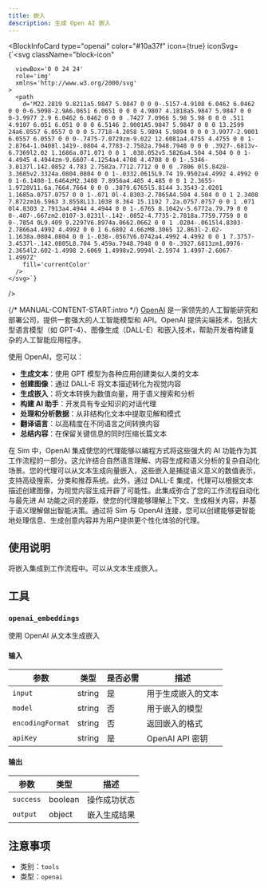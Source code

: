 ```yaml
---
title: 嵌入
description: 生成 Open AI 嵌入
---
```



<BlockInfoCard 
  type="openai"
  color="#10a37f"
  icon={true}
  iconSvg={`<svg className="block-icon"
      
      
      
      viewBox='0 0 24 24'
      role='img'
      xmlns='http://www.w3.org/2000/svg'
    >
      <path
        d='M22.2819 9.8211a5.9847 5.9847 0 0 0-.5157-4.9108 6.0462 6.0462 0 0 0-6.5098-2.9A6.0651 6.0651 0 0 0 4.9807 4.1818a5.9847 5.9847 0 0 0-3.9977 2.9 6.0462 6.0462 0 0 0 .7427 7.0966 5.98 5.98 0 0 0 .511 4.9107 6.051 6.051 0 0 0 6.5146 2.9001A5.9847 5.9847 0 0 0 13.2599 24a6.0557 6.0557 0 0 0 5.7718-4.2058 5.9894 5.9894 0 0 0 3.9977-2.9001 6.0557 6.0557 0 0 0-.7475-7.0729zm-9.022 12.6081a4.4755 4.4755 0 0 1-2.8764-1.0408l.1419-.0804 4.7783-2.7582a.7948.7948 0 0 0 .3927-.6813v-6.7369l2.02 1.1686a.071.071 0 0 1 .038.052v5.5826a4.504 4.504 0 0 1-4.4945 4.4944zm-9.6607-4.1254a4.4708 4.4708 0 0 1-.5346-3.0137l.142.0852 4.783 2.7582a.7712.7712 0 0 0 .7806 0l5.8428-3.3685v2.3324a.0804.0804 0 0 1-.0332.0615L9.74 19.9502a4.4992 4.4992 0 0 1-6.1408-1.6464zM2.3408 7.8956a4.485 4.485 0 0 1 2.3655-1.9728V11.6a.7664.7664 0 0 0 .3879.6765l5.8144 3.3543-2.0201 1.1685a.0757.0757 0 0 1-.071 0l-4.8303-2.7865A4.504 4.504 0 0 1 2.3408 7.872zm16.5963 3.8558L13.1038 8.364 15.1192 7.2a.0757.0757 0 0 1 .071 0l4.8303 2.7913a4.4944 4.4944 0 0 1-.6765 8.1042v-5.6772a.79.79 0 0 0-.407-.667zm2.0107-3.0231l-.142-.0852-4.7735-2.7818a.7759.7759 0 0 0-.7854 0L9.409 9.2297V6.8974a.0662.0662 0 0 1 .0284-.0615l4.8303-2.7866a4.4992 4.4992 0 0 1 6.6802 4.66zM8.3065 12.863l-2.02-1.1638a.0804.0804 0 0 1-.038-.0567V6.0742a4.4992 4.4992 0 0 1 7.3757-3.4537l-.142.0805L8.704 5.459a.7948.7948 0 0 0-.3927.6813zm1.0976-2.3654l2.602-1.4998 2.6069 1.4998v2.9994l-2.5974 1.4997-2.6067-1.4997Z'
        fill='currentColor'
      />
    </svg>`}
/>

{/* MANUAL-CONTENT-START:intro */}
[OpenAI](https://www.openai.com) 是一家领先的人工智能研究和部署公司，提供一套强大的人工智能模型和 API。OpenAI 提供尖端技术，包括大型语言模型（如 GPT-4）、图像生成（DALL-E）和嵌入技术，帮助开发者构建复杂的人工智能应用程序。

使用 OpenAI，您可以：

- **生成文本**：使用 GPT 模型为各种应用创建类似人类的文本
- **创建图像**：通过 DALL-E 将文本描述转化为视觉内容
- **生成嵌入**：将文本转换为数值向量，用于语义搜索和分析
- **构建 AI 助手**：开发具有专业知识的对话代理
- **处理和分析数据**：从非结构化文本中提取见解和模式
- **翻译语言**：以高精度在不同语言之间转换内容
- **总结内容**：在保留关键信息的同时压缩长篇文本

在 Sim 中，OpenAI 集成使您的代理能够以编程方式将这些强大的 AI 功能作为其工作流程的一部分。这允许结合自然语言理解、内容生成和语义分析的复杂自动化场景。您的代理可以从文本生成向量嵌入，这些嵌入是捕捉语义意义的数值表示，支持高级搜索、分类和推荐系统。此外，通过 DALL-E 集成，代理可以根据文本描述创建图像，为视觉内容生成开辟了可能性。此集成弥合了您的工作流程自动化与最先进 AI 功能之间的差距，使您的代理能够理解上下文、生成相关内容，并基于语义理解做出智能决策。通过将 Sim 与 OpenAI 连接，您可以创建能够更智能地处理信息、生成创意内容并为用户提供更个性化体验的代理。

## 使用说明

将嵌入集成到工作流程中。可以从文本生成嵌入。

## 工具

### `openai_embeddings`

使用 OpenAI 从文本生成嵌入

#### 输入

| 参数 | 类型 | 是否必需 | 描述 |
| --------- | ---- | -------- | ----------- |
| `input` | string | 是 | 用于生成嵌入的文本 |
| `model` | string | 否 | 用于嵌入的模型 |
| `encodingFormat` | string | 否 | 返回嵌入的格式 |
| `apiKey` | string | 是 | OpenAI API 密钥 |

#### 输出

| 参数 | 类型 | 描述 |
| --------- | ---- | ----------- |
| `success` | boolean | 操作成功状态 |
| `output` | object | 嵌入生成结果 |

## 注意事项

- 类别：`tools`
- 类型：`openai`
